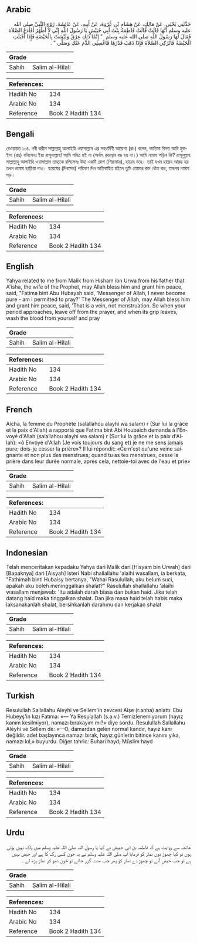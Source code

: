 ## Arabic


<div dir="rtl" lang="ar" style={{fontSize:'larger',backgroundColor:'#f8f9fa',padding:20}}>
حَدَّثَنِي يَحْيَى، عَنْ مَالِكٍ، عَنْ هِشَامِ بْنِ عُرْوَةَ، عَنْ أَبِيهِ، عَنْ عَائِشَةَ، زَوْجِ النَّبِيِّ صلى الله عليه وسلم أَنَّهَا قَالَتْ قَالَتْ فَاطِمَةُ بِنْتُ أَبِي حُبَيْشٍ يَا رَسُولَ اللَّهِ إِنِّي لاَ أَطْهُرُ أَفَأَدَعُ الصَّلاَةَ فَقَالَ لَهَا رَسُولُ اللَّهِ صلى الله عليه وسلم ‏ "‏ إِنَّمَا ذَلِكِ عِرْقٌ وَلَيْسَتْ بِالْحَيْضَةِ فَإِذَا أَقْبَلَتِ الْحَيْضَةُ فَاتْرُكِي الصَّلاَةَ فَإِذَا ذَهَبَ قَدْرُهَا فَاغْسِلِي الدَّمَ عَنْكِ وَصَلِّي ‏"‏ ‏.‏
</div>
<div style={{backgroundColor:'#f8f9fa',padding:20, marginBottom: 10}}><table> <thead> <tr> <th>Grade</th> <th></th> </tr> </thead> <tbody> <tr><td>Sahih</td><td>Salim al-Hilali</td></tr></tbody></table><table> <thead> <tr> <th>References:</th> <th></th> </tr> </thead> <tbody><tr><td>Hadith No</td><td>134</td></tr><tr><td>Arabic No</td><td>134</td></tr><tr><td>Reference</td><td>Book 2 Hadith 134</td></tr></tbody></table></div>

## Bengali


<div dir="ltr" lang="bn" style={{fontSize:'larger',backgroundColor:'#f8f9fa',padding:20}}>
রেওয়ায়ত ১০৪. নবী করীম সাল্লাল্লাহু আলাইহি ওয়াসাল্লাম এর সহধর্মিণী আয়েশা (রাঃ) বলেন, ফাতিমা বিনত আবি হুবাইসা (রাঃ) বলিলেনঃ ইয়া রাসূলাল্লাহ! আমি পবিত্ৰ হই না (অর্থাৎ রক্তস্রাব বন্ধ হয় না।) আমি নামায পড়িব কি? রাসূলুল্লাহ সাল্লাল্লাহু আলাইহি ওয়াসাল্লাম তাহাকে বলিলেনঃ উহা একটি রোগ (শিরামাত্র), হায়েয নহে। তাই যখন হায়েয আরম্ভ হয় তখন নামায ছাড়িয়া দাও। হয়েযের (দিবসের) পরিমাণ দিন অতিবাহিত হইলে তুমি তোমার রক্ত ধৌত কর, তারপর নামায পড়।
</div>
<div style={{backgroundColor:'#f8f9fa',padding:20, marginBottom: 10}}><table> <thead> <tr> <th>Grade</th> <th></th> </tr> </thead> <tbody> <tr><td>Sahih</td><td>Salim al-Hilali</td></tr></tbody></table><table> <thead> <tr> <th>References:</th> <th></th> </tr> </thead> <tbody><tr><td>Hadith No</td><td>134</td></tr><tr><td>Arabic No</td><td>134</td></tr><tr><td>Reference</td><td>Book 2 Hadith 134</td></tr></tbody></table></div>

## English


<div dir="ltr" lang="en" style={{fontSize:'larger',backgroundColor:'#f8f9fa',padding:20}}>
Yahya related to me from Malik from Hisham ibn Urwa from his father that A'isha, the wife of the Prophet, may Allah bless him and grant him peace, said, "Fatima bint Abu Hubaysh said, 'Messenger of Allah, I never become pure - am I permitted to pray?' The Messenger of Allah, may Allah bless him and grant him peace, said, 'That is a vein, not menstruation. So when your period approaches, leave off from the prayer, and when its grip leaves, wash the blood from yourself and pray
</div>
<div style={{backgroundColor:'#f8f9fa',padding:20, marginBottom: 10}}><table> <thead> <tr> <th>Grade</th> <th></th> </tr> </thead> <tbody> <tr><td>Sahih</td><td>Salim al-Hilali</td></tr></tbody></table><table> <thead> <tr> <th>References:</th> <th></th> </tr> </thead> <tbody><tr><td>Hadith No</td><td>134</td></tr><tr><td>Arabic No</td><td>134</td></tr><tr><td>Reference</td><td>Book 2 Hadith 134</td></tr></tbody></table></div>

## French


<div dir="ltr" lang="fr" style={{fontSize:'larger',backgroundColor:'#f8f9fa',padding:20}}>
Aicha, la femme du Prophète (salallahou alayhi wa salam) r (Sur lui la grâce et la paix d'Allah) a rapporté que Fatima bint Abi Houbaich demanda à l'Envoyé d'Allah (salallahou alayhi wa salam) r (Sur lui la grâce et la paix d'Allah): «ô Envoyé d'Allah (Je vois toujours du sang et) je ne me sens jamais pure; dois-je cesser la prière»? Il lui répondit: «Ce n'est qu'une veine saignante et non plus des menstrues; quand tu as tes menstrues, cesse la prière dans leur durée normale, après cela, nettoie-toi avec de l'eau et prie»
</div>
<div style={{backgroundColor:'#f8f9fa',padding:20, marginBottom: 10}}><table> <thead> <tr> <th>Grade</th> <th></th> </tr> </thead> <tbody> <tr><td>Sahih</td><td>Salim al-Hilali</td></tr></tbody></table><table> <thead> <tr> <th>References:</th> <th></th> </tr> </thead> <tbody><tr><td>Hadith No</td><td>134</td></tr><tr><td>Arabic No</td><td>134</td></tr><tr><td>Reference</td><td>Book 2 Hadith 134</td></tr></tbody></table></div>

## Indonesian


<div dir="ltr" lang="id" style={{fontSize:'larger',backgroundColor:'#f8f9fa',padding:20}}>
Telah menceritakan kepadaku Yahya dari Malik dari [Hisyam bin Urwah] dari [Bapaknya] dari [Aisyah] isteri Nabi shallallahu 'alaihi wasallam, ia berkata, "Fathimah binti Hubaisy bertanya, "Wahai Rasulullah, aku belum suci, apakah aku boleh meninggalkan shalat?" Rasulullah shallallahu 'alaihi wasallam menjawab: 'Itu adalah darah biasa dan bukan haid. Jika telah datang haid maka tinggalkan shalat. Dan jika masa haid telah habis maka laksanakanlah shalat, bersihkanlah darahmu dan kerjakan shalat
</div>
<div style={{backgroundColor:'#f8f9fa',padding:20, marginBottom: 10}}><table> <thead> <tr> <th>Grade</th> <th></th> </tr> </thead> <tbody> <tr><td>Sahih</td><td>Salim al-Hilali</td></tr></tbody></table><table> <thead> <tr> <th>References:</th> <th></th> </tr> </thead> <tbody><tr><td>Hadith No</td><td>134</td></tr><tr><td>Arabic No</td><td>134</td></tr><tr><td>Reference</td><td>Book 2 Hadith 134</td></tr></tbody></table></div>

## Turkish


<div dir="ltr" lang="tr" style={{fontSize:'larger',backgroundColor:'#f8f9fa',padding:20}}>
Resulullah Sallallahu Aleyhi ve Sellem'in zevcesi Aişe (r.anha) anlattı: Ebu Hubeyş'in kızı Fatıma: «— Ya Resulallah (s.a.v.) Temizlenemiyorum (hayız kanım kesilmiyor), namazı bırakayım mı?» diye sordu. Resulullah Sallallahu Aleyhi ve Sellem de: «—O, damardan gelen normal kandır, hayız kanı değildir. adet başlayınca namazı bırak, hayız günlerin bitince kanını yıka, namazı kıl,» buyurdu. Diğer tahric: Buhari hayd; Müslim hayd
</div>
<div style={{backgroundColor:'#f8f9fa',padding:20, marginBottom: 10}}><table> <thead> <tr> <th>Grade</th> <th></th> </tr> </thead> <tbody> <tr><td>Sahih</td><td>Salim al-Hilali</td></tr></tbody></table><table> <thead> <tr> <th>References:</th> <th></th> </tr> </thead> <tbody><tr><td>Hadith No</td><td>134</td></tr><tr><td>Arabic No</td><td>134</td></tr><tr><td>Reference</td><td>Book 2 Hadith 134</td></tr></tbody></table></div>

## Urdu


<div dir="rtl" lang="ur" style={{fontSize:'larger',backgroundColor:'#f8f9fa',padding:20}}>
عائشہ سے روایت ہے کہ فاطمہ بن ابی حبیش نے کہا یا رسول اللہ صلی اللہ علیہ وسلم میں پاک نہیں ہوتی ہوں تو کیا چھوڑ دوں نماز کو فرمایا آپ صلی اللہ علیہ وسلم نے یہ خون کسی رگ کا ہے اور حیض نہیں ہے تو جب حیض آئے تو چھوڑ دے نماز کو پھر جب مدت گزر جائے تو خون دھو کر نماز پڑھ لے ۔
</div>
<div style={{backgroundColor:'#f8f9fa',padding:20, marginBottom: 10}}><table> <thead> <tr> <th>Grade</th> <th></th> </tr> </thead> <tbody> <tr><td>Sahih</td><td>Salim al-Hilali</td></tr></tbody></table><table> <thead> <tr> <th>References:</th> <th></th> </tr> </thead> <tbody><tr><td>Hadith No</td><td>134</td></tr><tr><td>Arabic No</td><td>134</td></tr><tr><td>Reference</td><td>Book 2 Hadith 134</td></tr></tbody></table></div>